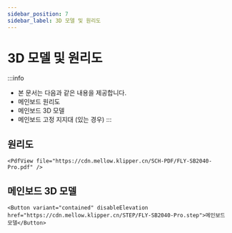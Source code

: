 ```yaml
---
sidebar_position: 7
sidebar_label: 3D 모델 및 원리도
---
```


# 3D 모델 및 원리도

:::info
* 본 문서는 다음과 같은 내용을 제공합니다.
* 메인보드 원리도
* 메인보드 3D 모델
* 메인보드 고정 지지대 (있는 경우)
:::

## 원리도

    <PdfView file="https://cdn.mellow.klipper.cn/SCH-PDF/FLY-SB2040-Pro.pdf" />


## 메인보드 3D 모델

    <Button variant="contained" disableElevation href="https://cdn.mellow.klipper.cn/STEP/FLY-SB2040-Pro.step">메인보드 모델</Button>